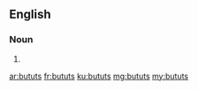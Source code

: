 ==English==

===Noun===
{{head|en|noun plural form}}

# {{plural of|butut|lang=en}}

[[ar:bututs]]
[[fr:bututs]]
[[ku:bututs]]
[[mg:bututs]]
[[my:bututs]]
